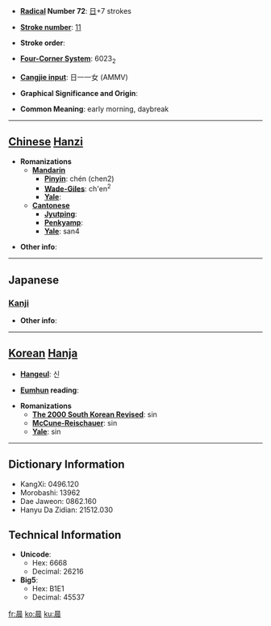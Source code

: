 * '''[[Wiktionary:Chinese radical index| Radical]] Number 72''': [[Wiktionary:Chinese radical index 日|日]]+7 strokes

* '''[[Wiktionary:Chinese total strokes index|Stroke number]]''': [[Wiktionary:Chinese total strokes index 11|11]]

* '''Stroke order''': 

* '''[[Wiktionary:Chinese four corner index|Four-Corner System]]''': 6023<sub>2</sub>

* '''[[Wiktionary:Chinese Cangjie index|Cangjie input]]''': 日一一女 (AMMV)

* '''Graphical Significance and Origin''': 

* '''Common Meaning''': early morning, daybreak

----

== [[Chinese]] [[Hanzi]] ==

* '''Romanizations'''
** '''[[Mandarin]]'''
*** '''[[Pinyin]]''': chén (chen2)
*** '''[[Wade-Giles]]''': ch'en<sup>2</sup>
*** '''[[Yale]]''': 
** '''[[Cantonese]]'''
*** '''[[Jyutping]]''':
*** '''[[Penkyamp]]''': 
*** '''[[Yale]]''': san4

* '''Other info''': 

----

==Japanese==
===[[Kanji]]===
{{kanji|on readings=[[しん]] (shin)
|kun readings=[[あした]] (ashita), [[とき]] (toki)
}}

* '''Other info''':  

----

== [[Korean]] [[Hanja]] ==

* '''[[Hangeul]]''': 신

* '''[[Eumhun]] reading''': 

* '''Romanizations'''
** '''[[The 2000 South Korean Revised Romanization|The 2000 South Korean Revised]]''': sin
** '''[[McCune-Reischauer]]''': sin
** '''[[Yale]]''': sin

----

== Dictionary Information ==

* KangXi: 0496.120
* Morobashi: 13962
* Dae Jaweon: 0862.160
* Hanyu Da Zidian: 21512.030

== Technical Information ==

* '''Unicode''':
** Hex: 6668
** Decimal: 26216
* '''Big5''':
** Hex: B1E1
** Decimal: 45537

[[fr:晨]]
[[ko:晨]]
[[ku:晨]]